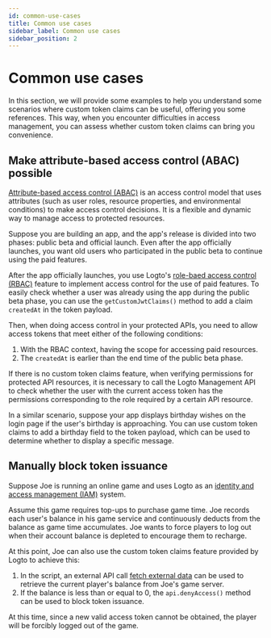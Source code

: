 ```yaml
---
id: common-use-cases
title: Common use cases
sidebar_label: Common use cases
sidebar_position: 2
---
```


# Common use cases

In this section, we will provide some examples to help you understand some scenarios where custom token claims can be useful, offering you some references. This way, when you encounter difficulties in access management, you can assess whether custom token claims can bring you convenience.

## Make attribute-based access control (ABAC) possible

[Attribute-based access control (ABAC)](https://auth.wiki/abac) is an access control model that uses attributes (such as user roles, resource properties, and environmental conditions) to make access control decisions. It is a flexible and dynamic way to manage access to protected resources.

Suppose you are building an app, and the app's release is divided into two phases: public beta and official launch. Even after the app officially launches, you want old users who participated in the public beta to continue using the paid features.

After the app officially launches, you use Logto's [role-baed access control (RBAC)](https://auth.wiki/rbac) feature to implement access control for the use of paid features. To easily check whether a user was already using the app during the public beta phase, you can use the `getCustomJwtClaims()` method to add a claim `createdAt` in the token payload.

Then, when doing access control in your protected APIs, you need to allow access tokens that meet either of the following conditions:

1. With the RBAC context, having the scope for accessing paid resources.
2. The `createdAt` is earlier than the end time of the public beta phase.

If there is no custom token claims feature, when verifying permissions for protected API resources, it is necessary to call the Logto Management API to check whether the user with the current access token has the permissions corresponding to the role required by a certain API resource.

In a similar scenario, suppose your app displays birthday wishes on the login page if the user's birthday is approaching. You can use custom token claims to add a birthday field to the token payload, which can be used to determine whether to display a specific message.

## Manually block token issuance

Suppose Joe is running an online game and uses Logto as an [identity and access management (IAM)](https://auth.wiki/iam) system.

Assume this game requires top-ups to purchase game time. Joe records each user's balance in his game service and continuously deducts from the balance as game time accumulates. Joe wants to force players to log out when their account balance is depleted to encourage them to recharge.

At this point, Joe can also use the custom token claims feature provided by Logto to achieve this:

1. In the script, an external API call [fetch external data](/developers/custom-token-claims/create-script/#step-3-fetch-external-data) can be used to retrieve the current player's balance from Joe's game server.
2. If the balance is less than or equal to 0, the <Url type="inline" href="/developers/custom-token-claims/create-script/#api">`api.denyAccess()` method</Url> can be used to block token issuance.

At this time, since a new valid access token cannot be obtained, the player will be forcibly logged out of the game.
